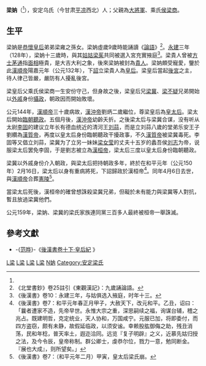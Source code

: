 '''梁妠'''（{{bd|116年||150年|4月6日|catIdx=Liang,梁}}<ref name="age"/>），安定乌氏（今甘肃[[平凉|平凉]]西北）人；父親為[[大将军_(东亚)|大將軍]]、乘氏[[侯|侯]][[梁商|梁商]]。

== 生平 ==
梁妠是[[恭懷皇后|恭懷皇后]]弟弟梁雍之孫女。梁妠虛歲9歲時能誦讀《[[論語|論語]]》<ref>《北堂書鈔》卷25註引《東觀漢記》：九歲誦論語。</ref>。[[永建_(东汉)|永建]]三年（128年），梁妠十三歲時，與其[[姑姑|姑姑]][[梁茱|梁茱]]共同被選入宮充實掖庭<ref name="age">《後漢書》卷10：永建三年，与姑俱选入掖庭，时年十三。</ref>。梁貴人曾被[[方士|方士]][[茅通|茅通]]指[[面相|面相]]極貴，是大吉大利之象，後來梁妠被封為[[貴人|貴人]]。梁妠頗受寵愛，鑒於此[[漢順帝|漢順帝]]陽嘉元年（公元132年），下[[詔|詔]]立梁貴人為[[皇后|皇后]]。梁皇后當起[[後宮|後宮]]之主，待人律己皆嚴，嚴防有人擾亂後宮。

梁皇后父乘氏侯梁商一生安份守己，但身故之後，梁皇后兄[[梁冀|梁冀]]、[[梁不疑|梁不疑]]兄弟開始以[[外戚|外戚]]身份[[攝政|攝政]]，朝政因而開始敗壞。

公元144年，[[漢順帝|漢順帝]]三十歲病故，[[漢沖帝|漢沖帝]]劉炳二歲繼位，尊梁皇后為[[皇太后|皇太后]]。梁太后開始[[臨朝稱制|臨朝聽政]]。五個月後，[[漢沖帝|漢沖帝]]幼齡夭折。之後梁太后与梁冀合谋，没有听从太尉[[李固|李固]]的建议立年长有德血统近的清河王[[刘蒜|刘蒜]]，而是立刘蒜八歲的堂弟乐安王子劉纘為[[漢質帝|漢質帝]]，再度以皇太后身份臨朝聽政干擾政事，不久[[漢質帝|漢質帝]]被梁冀毒死。李固等又倡立刘蒜，梁冀为了立另一妹妹[[梁女莹|梁女莹]]的丈夫十五岁的蠡吾侯[[刘志|刘志]]为帝，说服梁太后罢免李固，于是劉志被立為[[漢桓帝|漢桓帝]]，梁太后三度以皇太后身份臨朝聽政。

梁冀以外戚身份介入朝政，與梁太后把持朝政多年，終於在和平元年（公元150年）2月16日，梁太后以身有重病將死，下詔歸政於漢桓帝<ref>《後漢書》卷7：和平元年春正月甲子，大赦天下，改元和平。乙丑，诏曰：「曩者遭家不造，先帝早世。永惟大宗之重，深思嗣续之福，询谋台辅，稽之兆占。既建明哲，克定统业，天人协和，万国咸宁。元服已加，将即委付，而四方盗窃，颇有未静，故假延临政，以须安谧。幸赖股肱御侮之助，残丑消荡，民和年稔，普天率土，遐迩洽同。远览『复子明辟』之义，近慕先姑归授之法，及今令辰，皇帝称制。群公卿士，虔恭尔位，戮力一意，勉同断金。『展也大成』，则所望矣。」</ref>。同年4月6日去世，與[[漢順帝|漢順帝]]合葬[[漢憲陵|憲陵]]<ref>《後漢書》卷7：（和平元年二月）甲寅，皇太后梁氏崩。</ref>。

當梁太后死後，漢桓帝的確曾想誅殺梁冀兄弟，但礙於未有能力與梁冀等人對抗，暫且放過梁冀他們。

公元159年，梁妠、梁冀的梁氏家族連同黨三百多人最終被桓帝一舉誅滅。

==參考文獻==

*-{[[范晔_(刘宋)|范晔]]}-《[http://zh.wikisource.org/w/index.php?title=%E5%BE%8C%E6%BC%A2%E6%9B%B8/%E5%8D%B710%E4%B8%8B&variant=zh-tw 後漢書卷十下·皇后紀] {{Wayback|url=http://zh.wikisource.org/w/index.php?title=%E5%BE%8C%E6%BC%A2%E6%9B%B8%2F%E5%8D%B710%E4%B8%8B&variant=zh-tw |date=20190713032250 }}》
{{Reflist}}
{{start box}}
{{s-before|安帝皇后[[閻姬|閻姬]]}}
{{s-title|[[:category:漢朝皇后|漢朝皇后]]|132年－144年}}
{{s-after|桓帝元皇后[[梁女瑩|梁女瑩]]}}
{{end box}}

{{汉朝皇后}}

[[Category:東漢皇后|L梁]]
[[Category:東漢皇太后|L梁]]
[[Category:東漢政治人物|L梁]]
[[Category:中國女性攝政者|L梁]]
[[Category:梁姓|N妠]]
[[Category:安定梁氏|Category:安定梁氏]]